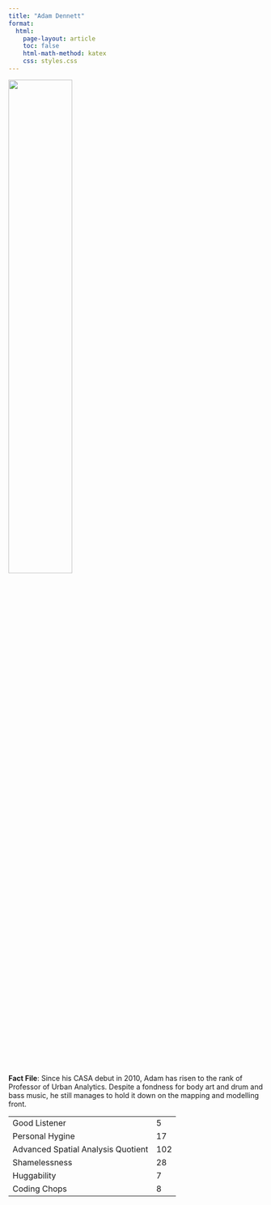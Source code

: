 ```yaml
---
title: "Adam Dennett"
format:
  html:
    page-layout: article
    toc: false
    html-math-method: katex
    css: styles.css 
---
```


![](adam.jpg){width="50%"}

**Fact File**: Since his CASA debut in 2010, Adam has risen to the rank of Professor of Urban Analytics. Despite a fondness for body art and drum and bass music, he still manages to hold it down on the mapping and modelling front.

|                                    |     |
|------------------------------------|-----|
| Good Listener                      | 5   |
| Personal Hygine                    | 17  |
| Advanced Spatial Analysis Quotient | 102 |
| Shamelessness                      | 28  |
| Huggability                        | 7   |
| Coding Chops                       | 8   |
